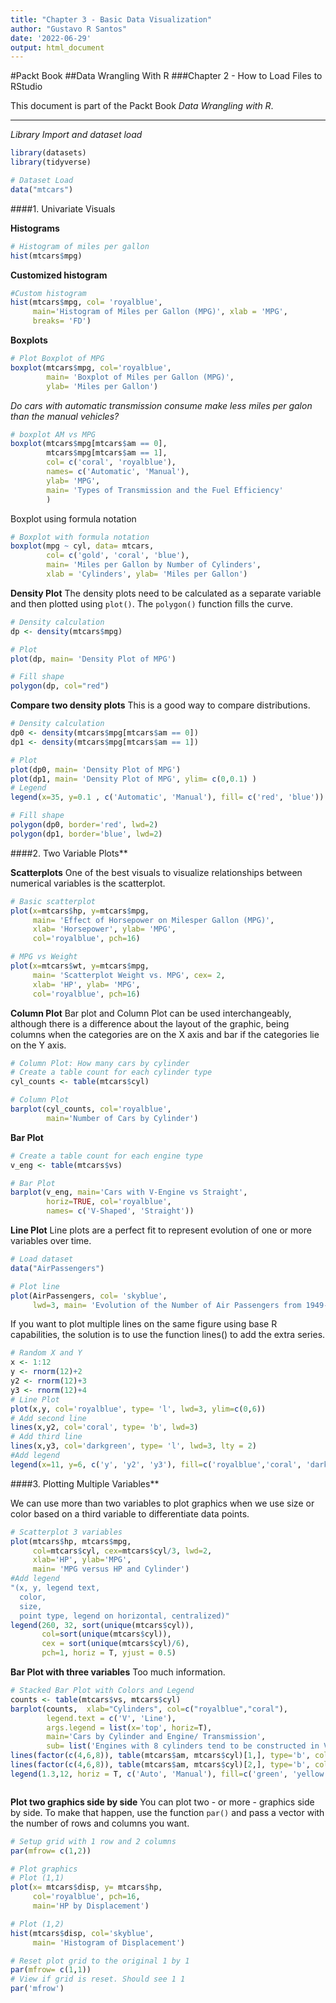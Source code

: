 ---
title: "Chapter 3 - Basic Data Visualization"
author: "Gustavo R Santos"
date: '2022-06-29'
output: html_document
---

#Packt Book
##Data Wrangling With R
###Chapter 2 - How to Load Files to RStudio

This document is part of the Packt Book *Data Wrangling with R*.

---

*Library Import and dataset load*
```{r}

library(datasets)
library(tidyverse)

# Dataset Load
data("mtcars")

```

####1. Univariate Visuals

**Histograms**
```{r}

# Histogram of miles per gallon
hist(mtcars$mpg)

```


**Customized histogram**

```{r}

#Custom histogram
hist(mtcars$mpg, col= 'royalblue',
     main='Histogram of Miles per Gallon (MPG)', xlab = 'MPG',
     breaks= 'FD')

```


**Boxplots**

```{r}

# Plot Boxplot of MPG
boxplot(mtcars$mpg, col='royalblue',
        main= 'Boxplot of Miles per Gallon (MPG)',
        ylab= 'Miles per Gallon')

```


*Do cars with automatic transmission consume make less miles per galon than the manual vehicles?*
```{r}

# boxplot AM vs MPG
boxplot(mtcars$mpg[mtcars$am == 0],
        mtcars$mpg[mtcars$am == 1],
        col= c('coral', 'royalblue'),
        names= c('Automatic', 'Manual'),
        ylab= 'MPG',
        main= 'Types of Transmission and the Fuel Efficiency'
        )

```

Boxplot using formula notation

```{r}

# Boxplot with formula notation
boxplot(mpg ~ cyl, data= mtcars,
        col= c('gold', 'coral', 'blue'),
        main= 'Miles per Gallon by Number of Cylinders',
        xlab = 'Cylinders', ylab= 'Miles per Gallon')

```


**Density Plot**
The density plots need to be calculated as a separate variable and then plotted using `plot()`. The `polygon()` function fills the curve.
```{r}

# Density calculation
dp <- density(mtcars$mpg)

# Plot
plot(dp, main= 'Density Plot of MPG')

# Fill shape
polygon(dp, col="red")

```


**Compare two density plots**
This is a good way to compare distributions.
```{r}

# Density calculation
dp0 <- density(mtcars$mpg[mtcars$am == 0])
dp1 <- density(mtcars$mpg[mtcars$am == 1])

# Plot
plot(dp0, main= 'Density Plot of MPG')
plot(dp1, main= 'Density Plot of MPG', ylim= c(0,0.1) )
# Legend
legend(x=35, y=0.1 , c('Automatic', 'Manual'), fill= c('red', 'blue'))

# Fill shape
polygon(dp0, border='red', lwd=2)
polygon(dp1, border='blue', lwd=2)

```

####2. Two Variable Plots**

**Scatterplots**
One of the best visuals to visualize relationships between numerical variables is the scatterplot.
```{r}

# Basic scatterplot
plot(x=mtcars$hp, y=mtcars$mpg, 
     main= 'Effect of Horsepower on Milesper Gallon (MPG)',
     xlab= 'Horsepower', ylab= 'MPG',
     col='royalblue', pch=16)

```


```{r}

# MPG vs Weight
plot(x=mtcars$wt, y=mtcars$mpg, 
     main= 'Scatterplot Weight vs. MPG', cex= 2,
     xlab= 'HP', ylab= 'MPG',
     col='royalblue', pch=16)

```


**Column Plot**
Bar plot and Column Plot can be used interchangeably, although there is a difference about the layout of the graphic, being columns when the categories are on the X axis and bar if the categories lie on the Y axis.

```{r}
# Column Plot: How many cars by cylinder
# Create a table count for each cylinder type
cyl_counts <- table(mtcars$cyl)

# Column Plot
barplot(cyl_counts, col='royalblue',
        main='Number of Cars by Cylinder')

```


**Bar Plot**

```{r}
# Create a table count for each engine type
v_eng <- table(mtcars$vs)

# Bar Plot
barplot(v_eng, main='Cars with V-Engine vs Straight',
        horiz=TRUE, col='royalblue',
        names= c('V-Shaped', 'Straight'))


```


**Line Plot**
Line plots are a perfect fit to represent evolution of one or more variables over time.

```{r}

# Load dataset
data("AirPassengers")

# Plot line
plot(AirPassengers, col= 'skyblue',
     lwd=3, main= 'Evolution of the Number of Air Passengers from 1949-1960')

```

If you want to plot multiple lines on the same figure using base R capabilities, the solution is to use the function lines() to add the extra series. 

```{r}

# Random X and Y
x <- 1:12
y <- rnorm(12)+2
y2 <- rnorm(12)+3
y3 <- rnorm(12)+4
# Line Plot
plot(x,y, col='royalblue', type= 'l', lwd=3, ylim=c(0,6))
# Add second line
lines(x,y2, col='coral', type= 'b', lwd=3)
# Add third line
lines(x,y3, col='darkgreen', type= 'l', lwd=3, lty = 2)
#Add legend
legend(x=11, y=6, c('y', 'y2', 'y3'), fill=c('royalblue','coral', 'darkgreen'))

```


####3. Plotting Multiple Variables**

We can use more than two variables to plot graphics when we use size or color based on a third variable to differentiate data points.

```{r}

# Scatterplot 3 variables
plot(mtcars$hp, mtcars$mpg, 
     col=mtcars$cyl, cex=mtcars$cyl/3, lwd=2,
     xlab='HP', ylab='MPG',
     main= 'MPG versus HP and Cylinder')
#Add legend
"(x, y, legend text,
  color,
  size, 
  point type, legend on horizontal, centralized)"
legend(260, 32, sort(unique(mtcars$cyl)), 
       col=sort(unique(mtcars$cyl)),
       cex = sort(unique(mtcars$cyl)/6), 
       pch=1, horiz = T, yjust = 0.5)

```

**Bar Plot with three variables**
Too much information.

```{r}

# Stacked Bar Plot with Colors and Legend
counts <- table(mtcars$vs, mtcars$cyl)
barplot(counts,  xlab="Cylinders", col=c("royalblue","coral"),
        legend.text = c('V', 'Line'),
        args.legend = list(x='top', horiz=T),
        main='Cars by Cylinder and Engine/ Transmission',
        sub= list('Engines with 8 cylinders tend to be constructed in V shape with automatic transmission', col='darkgray'))
lines(factor(c(4,6,8)), table(mtcars$am, mtcars$cyl)[1,], type='b', col='green', lw=3)
lines(factor(c(4,6,8)), table(mtcars$am, mtcars$cyl)[2,], type='b', col='yellow', lw=3)
legend(1.3,12, horiz = T, c('Auto', 'Manual'), fill=c('green', 'yellow'))



```


**Plot two graphics side by side**
You can plot two - or more - graphics side by side. To make that happen, use the function `par()` and pass a vector with the number of rows and columns you want.

```{r}

# Setup grid with 1 row and 2 columns
par(mfrow= c(1,2))

# Plot graphics
# Plot (1,1)
plot(x= mtcars$disp, y= mtcars$hp,
     col='royalblue', pch=16,
     main='HP by Displacement')

# Plot (1,2)
hist(mtcars$disp, col='skyblue',
     main= 'Histogram of Displacement')

# Reset plot grid to the original 1 by 1
par(mfrow= c(1,1))
# View if grid is reset. Should see 1 1
par('mfrow')


```






